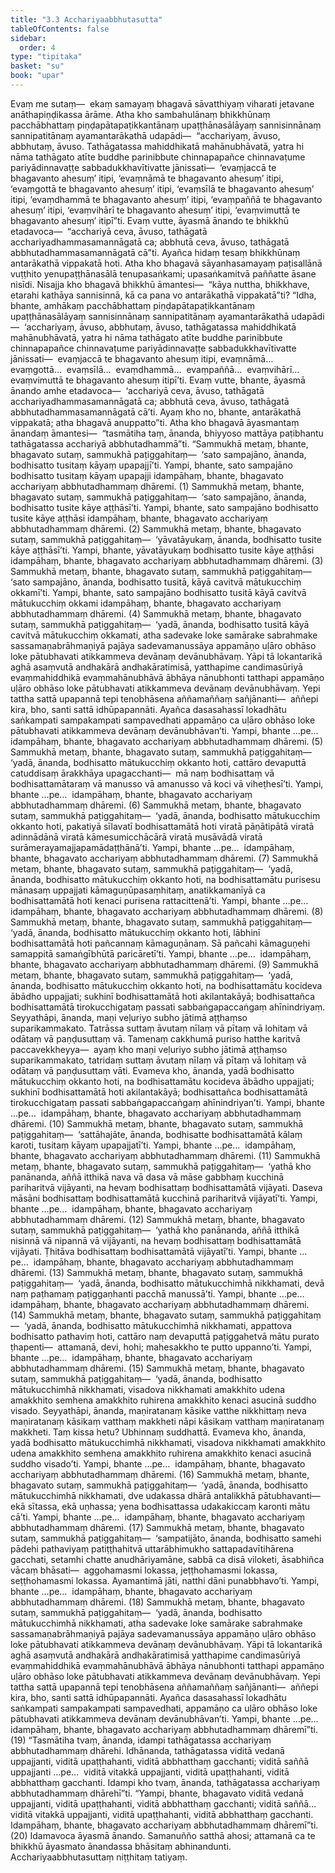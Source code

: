 ```yaml
---
title: "3.3 Acchariyaabbhutasutta"
tableOfContents: false
sidebar:
  order: 4
type: "tipitaka"
basket: "su"
book: "upar"
---
```



<DynamicBreadcrumb />

<Division number="197" book="upar" bookNo="11" page="159">

<Paragraph number="534" book="upar">
Evaṃ me sutaṃ—  ekaṃ samayaṃ bhagavā sāvatthiyaṃ viharati jetavane anāthapiṇḍikassa ārāme. Atha kho sambahulānaṃ bhikkhūnaṃ pacchābhattaṃ piṇḍapātapaṭikkantānaṃ upaṭṭhānasālāyaṃ sannisinnānaṃ sannipatitānaṃ ayamantarākathā udapādi—  “acchariyaṃ, āvuso, abbhutaṃ, āvuso. Tathāgatassa mahiddhikatā mahānubhāvatā, yatra hi nāma tathāgato atīte buddhe parinibbute chinnapapañce chinnavaṭume pariyādinnavaṭṭe sabbadukkhavītivatte jānissati—  ‘evaṃjaccā te bhagavanto ahesuṃ’ itipi, ‘evaṃnāmā te bhagavanto ahesuṃ’ itipi, ‘evaṃgottā te bhagavanto ahesuṃ’ itipi, ‘evaṃsīlā te bhagavanto ahesuṃ’ itipi, ‘evaṃdhammā te bhagavanto ahesuṃ’ itipi, ‘evaṃpaññā te bhagavanto ahesuṃ’ itipi, ‘evaṃvihārī te bhagavanto ahesuṃ’ itipi, ‘evaṃvimuttā te bhagavanto ahesuṃ’ itipī”ti. Evaṃ vutte, āyasmā ānando te bhikkhū etadavoca—  “acchariyā ceva, āvuso, tathāgatā acchariyadhammasamannāgatā ca; abbhutā ceva, āvuso, tathāgatā abbhutadhammasamannāgatā cā”ti. Ayañca hidaṃ tesaṃ bhikkhūnaṃ antarākathā vippakatā hoti.
</Paragraph>

</Division>
<Division number="198" book="upar" bookNo="11" page="160">

<Paragraph number="535" book="upar">
Atha kho bhagavā sāyanhasamayaṃ paṭisallānā vuṭṭhito yenupaṭṭhānasālā tenupasaṅkami; upasaṅkamitvā paññatte āsane nisīdi. Nisajja kho bhagavā bhikkhū āmantesi—  “kāya nuttha, bhikkhave, etarahi kathāya sannisinnā, kā ca pana vo antarākathā vippakatā”ti? “Idha, bhante, amhākaṃ pacchābhattaṃ piṇḍapātapaṭikkantānaṃ upaṭṭhānasālāyaṃ sannisinnānaṃ sannipatitānaṃ ayamantarākathā udapādi—  ‘acchariyaṃ, āvuso, abbhutaṃ, āvuso, tathāgatassa mahiddhikatā mahānubhāvatā, yatra hi nāma tathāgato atīte buddhe parinibbute chinnapapañce chinnavaṭume pariyādinnavaṭṭe sabbadukkhavītivatte jānissati—  evaṃjaccā te bhagavanto ahesuṃ itipi, evaṃnāmā…  evaṃgottā…  evaṃsīlā…  evaṃdhammā…  evaṃpaññā…  evaṃvihārī…  evaṃvimuttā te bhagavanto ahesuṃ itipī’ti. Evaṃ vutte, bhante, āyasmā ānando amhe etadavoca—  ‘acchariyā ceva, āvuso, tathāgatā acchariyadhammasamannāgatā ca; abbhutā ceva, āvuso, tathāgatā abbhutadhammasamannāgatā cā’ti. Ayaṃ kho no, bhante, antarākathā vippakatā; atha bhagavā anuppatto”ti.
</Paragraph>

</Division>
<Division number="199" book="upar" bookNo="11" page="160">

<Paragraph number="536" book="upar">
Atha kho bhagavā āyasmantaṃ ānandaṃ āmantesi—  “tasmātiha taṃ, ānanda, bhiyyoso mattāya paṭibhantu tathāgatassa acchariyā abbhutadhammā”ti.
</Paragraph>

<Paragraph number="537" book="upar">
“Sammukhā metaṃ, bhante, bhagavato sutaṃ, sammukhā paṭiggahitaṃ—  ‘sato sampajāno, ānanda, bodhisatto tusitaṃ kāyaṃ upapajjī’ti. Yampi, bhante, sato sampajāno bodhisatto tusitaṃ kāyaṃ upapajji idampāhaṃ, bhante, bhagavato acchariyaṃ abbhutadhammaṃ dhāremi. (1)
</Paragraph>

<Paragraph number="538" book="upar">
Sammukhā metaṃ, bhante, bhagavato sutaṃ, sammukhā paṭiggahitaṃ—  ‘sato sampajāno, ānanda, bodhisatto tusite kāye aṭṭhāsī’ti. Yampi, bhante, sato sampajāno bodhisatto tusite kāye aṭṭhāsi idampāhaṃ, bhante, bhagavato acchariyaṃ abbhutadhammaṃ dhāremi. (2)
</Paragraph>

</Division>
<Division number="200" book="upar" bookNo="11" page="161">

<Paragraph number="539" book="upar">
Sammukhā metaṃ, bhante, bhagavato sutaṃ, sammukhā paṭiggahitaṃ—  ‘yāvatāyukaṃ, ānanda, bodhisatto tusite kāye aṭṭhāsī’ti. Yampi, bhante, yāvatāyukaṃ bodhisatto tusite kāye aṭṭhāsi idampāhaṃ, bhante, bhagavato acchariyaṃ abbhutadhammaṃ dhāremi. (3)
</Paragraph>

<Paragraph number="540" book="upar">
Sammukhā metaṃ, bhante, bhagavato sutaṃ, sammukhā paṭiggahitaṃ—  ‘sato sampajāno, ānanda, bodhisatto tusitā, kāyā cavitvā mātukucchiṃ okkamī’ti. Yampi, bhante, sato sampajāno bodhisatto tusitā kāyā cavitvā mātukucchiṃ okkami idampāhaṃ, bhante, bhagavato acchariyaṃ abbhutadhammaṃ dhāremi. (4)
</Paragraph>

</Division>
<Division number="201" book="upar" bookNo="11" page="161">

<Paragraph number="541" book="upar">
Sammukhā metaṃ, bhante, bhagavato sutaṃ, sammukhā paṭiggahitaṃ—  ‘yadā, ānanda, bodhisatto tusitā kāyā cavitvā mātukucchiṃ okkamati, atha sadevake loke samārake sabrahmake sassamaṇabrāhmaṇiyā pajāya sadevamanussāya appamāṇo uḷāro obhāso loke pātubhavati atikkammeva devānaṃ devānubhāvaṃ. Yāpi tā lokantarikā aghā asaṃvutā andhakārā andhakāratimisā, yatthapime candimasūriyā evaṃmahiddhikā evaṃmahānubhāvā ābhāya nānubhonti tatthapi appamāṇo uḷāro obhāso loke pātubhavati atikkammeva devānaṃ devānubhāvaṃ. Yepi tattha sattā upapannā tepi tenobhāsena aññamaññaṃ sañjānanti—  aññepi kira, bho, santi sattā idhūpapannāti. Ayañca dasasahassī lokadhātu saṅkampati sampakampati sampavedhati appamāṇo ca uḷāro obhāso loke pātubhavati atikkammeva devānaṃ devānubhāvan’ti. Yampi, bhante …pe…  idampāhaṃ, bhante, bhagavato acchariyaṃ abbhutadhammaṃ dhāremi. (5)
</Paragraph>

</Division>
<Division number="202" book="upar" bookNo="11" page="162">

<Paragraph number="542" book="upar">
Sammukhā metaṃ, bhante, bhagavato sutaṃ, sammukhā paṭiggahitaṃ—  ‘yadā, ānanda, bodhisatto mātukucchiṃ okkanto hoti, cattāro devaputtā catuddisaṃ ārakkhāya upagacchanti—  mā naṃ bodhisattaṃ vā bodhisattamātaraṃ vā manusso vā amanusso vā koci vā viheṭhesī’ti. Yampi, bhante …pe…  idampāhaṃ, bhante, bhagavato acchariyaṃ abbhutadhammaṃ dhāremi. (6)
</Paragraph>

</Division>
<Division number="203" book="upar" bookNo="11" page="162">

<Paragraph number="543" book="upar">
Sammukhā metaṃ, bhante, bhagavato sutaṃ, sammukhā paṭiggahitaṃ—  ‘yadā, ānanda, bodhisatto mātukucchiṃ okkanto hoti, pakatiyā sīlavatī bodhisattamātā hoti viratā pāṇātipātā viratā adinnādānā viratā kāmesumicchācārā viratā musāvādā viratā surāmerayamajjapamādaṭṭhānā’ti. Yampi, bhante …pe…  idampāhaṃ, bhante, bhagavato acchariyaṃ abbhutadhammaṃ dhāremi. (7)
</Paragraph>

<Paragraph number="544" book="upar">
Sammukhā metaṃ, bhante, bhagavato sutaṃ, sammukhā paṭiggahitaṃ—  ‘yadā, ānanda, bodhisatto mātukucchiṃ okkanto hoti, na bodhisattamātu purisesu mānasaṃ uppajjati kāmaguṇūpasaṃhitaṃ, anatikkamanīyā ca bodhisattamātā hoti kenaci purisena rattacittenā’ti. Yampi, bhante …pe…  idampāhaṃ, bhante, bhagavato acchariyaṃ abbhutadhammaṃ dhāremi. (8)
</Paragraph>

<Paragraph number="545" book="upar">
Sammukhā metaṃ, bhante, bhagavato sutaṃ, sammukhā paṭiggahitaṃ—  ‘yadā, ānanda, bodhisatto mātukucchiṃ okkanto hoti, lābhinī bodhisattamātā hoti pañcannaṃ kāmaguṇānaṃ. Sā pañcahi kāmaguṇehi samappitā samaṅgībhūtā paricāretī’ti. Yampi, bhante …pe…  idampāhaṃ, bhante, bhagavato acchariyaṃ abbhutadhammaṃ dhāremi. (9)
</Paragraph>

</Division>
<Division number="204" book="upar" bookNo="11" page="162">

<Paragraph number="546" book="upar">
Sammukhā metaṃ, bhante, bhagavato sutaṃ, sammukhā paṭiggahitaṃ—  ‘yadā, ānanda, bodhisatto mātukucchiṃ okkanto hoti, na bodhisattamātu kocideva ābādho uppajjati; sukhinī bodhisattamātā hoti akilantakāyā; bodhisattañca bodhisattamātā tirokucchigataṃ passati sabbaṅgapaccaṅgaṃ ahīnindriyaṃ. Seyyathāpi, ānanda, maṇi veḷuriyo subho jātimā aṭṭhaṃso suparikammakato. Tatrāssa suttaṃ āvutaṃ nīlaṃ vā pītaṃ vā lohitaṃ vā odātaṃ vā paṇḍusuttaṃ vā. Tamenaṃ cakkhumā puriso hatthe karitvā paccavekkheyya—  ayaṃ kho maṇi veḷuriyo subho jātimā aṭṭhaṃso suparikammakato, tatridaṃ suttaṃ āvutaṃ nīlaṃ vā pītaṃ vā lohitaṃ vā odātaṃ vā paṇḍusuttaṃ vāti. Evameva kho, ānanda, yadā bodhisatto mātukucchiṃ okkanto hoti, na bodhisattamātu kocideva ābādho uppajjati; sukhinī bodhisattamātā hoti akilantakāyā; bodhisattañca bodhisattamātā tirokucchigataṃ passati sabbaṅgapaccaṅgaṃ ahīnindriyan’ti. Yampi, bhante …pe…  idampāhaṃ, bhante, bhagavato acchariyaṃ abbhutadhammaṃ dhāremi. (10)
</Paragraph>

</Division>
<Division number="205" book="upar" bookNo="11" page="163">

<Paragraph number="547" book="upar">
Sammukhā metaṃ, bhante, bhagavato sutaṃ, sammukhā paṭiggahitaṃ—  ‘sattāhajāte, ānanda, bodhisatte bodhisattamātā kālaṃ karoti, tusitaṃ kāyaṃ upapajjatī’ti. Yampi, bhante …pe…  idampāhaṃ, bhante, bhagavato acchariyaṃ abbhutadhammaṃ dhāremi. (11)
</Paragraph>

<Paragraph number="548" book="upar">
Sammukhā metaṃ, bhante, bhagavato sutaṃ, sammukhā paṭiggahitaṃ—  ‘yathā kho panānanda, aññā itthikā nava vā dasa vā māse gabbhaṃ kucchinā pariharitvā vijāyanti, na hevaṃ bodhisattaṃ bodhisattamātā vijāyati. Daseva māsāni bodhisattaṃ bodhisattamātā kucchinā pariharitvā vijāyatī’ti. Yampi, bhante …pe…  idampāhaṃ, bhante, bhagavato acchariyaṃ abbhutadhammaṃ dhāremi. (12)
</Paragraph>

<Paragraph number="549" book="upar">
Sammukhā metaṃ, bhante, bhagavato sutaṃ, sammukhā paṭiggahitaṃ—  ‘yathā kho panānanda, aññā itthikā nisinnā vā nipannā vā vijāyanti, na hevaṃ bodhisattaṃ bodhisattamātā vijāyati. Ṭhitāva bodhisattaṃ bodhisattamātā vijāyatī’ti. Yampi, bhante …pe…  idampāhaṃ, bhante, bhagavato acchariyaṃ abbhutadhammaṃ dhāremi. (13)
</Paragraph>

<Paragraph number="550" book="upar">
Sammukhā metaṃ, bhante, bhagavato sutaṃ, sammukhā paṭiggahitaṃ—  ‘yadā, ānanda, bodhisatto mātukucchimhā nikkhamati, devā naṃ paṭhamaṃ paṭiggaṇhanti pacchā manussā’ti. Yampi, bhante …pe…  idampāhaṃ, bhante, bhagavato acchariyaṃ abbhutadhammaṃ dhāremi. (14)
</Paragraph>

</Division>
<Division number="206" book="upar" bookNo="11" page="164">

<Paragraph number="551" book="upar">
Sammukhā metaṃ, bhante, bhagavato sutaṃ, sammukhā paṭiggahitaṃ—  ‘yadā, ānanda, bodhisatto mātukucchimhā nikkhamati, appattova bodhisatto pathaviṃ hoti, cattāro naṃ devaputtā paṭiggahetvā mātu purato ṭhapenti—  attamanā, devi, hohi; mahesakkho te putto uppanno’ti. Yampi, bhante …pe…  idampāhaṃ, bhante, bhagavato acchariyaṃ abbhutadhammaṃ dhāremi. (15)
</Paragraph>

<Paragraph number="552" book="upar">
Sammukhā metaṃ, bhante, bhagavato sutaṃ, sammukhā paṭiggahitaṃ—  ‘yadā, ānanda, bodhisatto mātukucchimhā nikkhamati, visadova nikkhamati amakkhito udena amakkhito semhena amakkhito ruhirena amakkhito kenaci asucinā suddho visado. Seyyathāpi, ānanda, maṇiratanaṃ kāsike vatthe nikkhittaṃ neva maṇiratanaṃ kāsikaṃ vatthaṃ makkheti nāpi kāsikaṃ vatthaṃ maṇiratanaṃ makkheti. Taṃ kissa hetu? Ubhinnaṃ suddhattā. Evameva kho, ānanda, yadā bodhisatto mātukucchimhā nikkhamati, visadova nikkhamati amakkhito udena amakkhito semhena amakkhito ruhirena amakkhito kenaci asucinā suddho visado’ti. Yampi, bhante …pe…  idampāhaṃ, bhante, bhagavato acchariyaṃ abbhutadhammaṃ dhāremi. (16)
</Paragraph>

<Paragraph number="553" book="upar">
Sammukhā metaṃ, bhante, bhagavato sutaṃ, sammukhā paṭiggahitaṃ—  ‘yadā, ānanda, bodhisatto mātukucchimhā nikkhamati, dve udakassa dhārā antalikkhā pātubhavanti—  ekā sītassa, ekā uṇhassa; yena bodhisattassa udakakiccaṃ karonti mātu cā’ti. Yampi, bhante …pe…  idampāhaṃ, bhante, bhagavato acchariyaṃ abbhutadhammaṃ dhāremi. (17)
</Paragraph>

</Division>
<Division number="207" book="upar" bookNo="11" page="164">

<Paragraph number="554" book="upar">
Sammukhā metaṃ, bhante, bhagavato sutaṃ, sammukhā paṭiggahitaṃ—  ‘sampatijāto, ānanda, bodhisatto samehi pādehi pathaviyaṃ patiṭṭhahitvā uttarābhimukho sattapadavītihārena gacchati, setamhi chatte anudhāriyamāne, sabbā ca disā viloketi, āsabhiñca vācaṃ bhāsati—  aggohamasmi lokassa, jeṭṭhohamasmi lokassa, seṭṭhohamasmi lokassa. Ayamantimā jāti, natthi dāni punabbhavo’ti. Yampi, bhante …pe…  idampāhaṃ, bhante, bhagavato acchariyaṃ abbhutadhammaṃ dhāremi. (18)
</Paragraph>

<Paragraph number="555" book="upar">
Sammukhā metaṃ, bhante, bhagavato sutaṃ, sammukhā paṭiggahitaṃ—  ‘yadā, ānanda, bodhisatto mātukucchimhā nikkhamati, atha sadevake loke samārake sabrahmake sassamaṇabrāhmaṇiyā pajāya sadevamanussāya appamāṇo uḷāro obhāso loke pātubhavati atikkammeva devānaṃ devānubhāvaṃ. Yāpi tā lokantarikā aghā asaṃvutā andhakārā andhakāratimisā yatthapime candimasūriyā evaṃmahiddhikā evaṃmahānubhāvā ābhāya nānubhonti tatthapi appamāṇo uḷāro obhāso loke pātubhavati atikkammeva devānaṃ devānubhāvaṃ. Yepi tattha sattā upapannā tepi tenobhāsena aññamaññaṃ sañjānanti—  aññepi kira, bho, santi sattā idhūpapannāti. Ayañca dasasahassī lokadhātu saṅkampati sampakampati sampavedhati, appamāṇo ca uḷāro obhāso loke pātubhavati atikkammeva devānaṃ devānubhāvan’ti. Yampi, bhante …pe…  idampāhaṃ, bhante, bhagavato acchariyaṃ abbhutadhammaṃ dhāremī”ti. (19)
</Paragraph>

</Division>
<Division number="208" book="upar" bookNo="11" page="165">

<Paragraph number="556" book="upar">
“Tasmātiha tvaṃ, ānanda, idampi tathāgatassa acchariyaṃ abbhutadhammaṃ dhārehi. Idhānanda, tathāgatassa viditā vedanā uppajjanti, viditā upaṭṭhahanti, viditā abbhatthaṃ gacchanti; viditā saññā uppajjanti …pe…  viditā vitakkā uppajjanti, viditā upaṭṭhahanti, viditā abbhatthaṃ gacchanti. Idampi kho tvaṃ, ānanda, tathāgatassa acchariyaṃ abbhutadhammaṃ dhārehī”ti. “Yampi, bhante, bhagavato viditā vedanā uppajjanti, viditā upaṭṭhahanti, viditā abbhatthaṃ gacchanti; viditā saññā…  viditā vitakkā uppajjanti, viditā upaṭṭhahanti, viditā abbhatthaṃ gacchanti. Idampāhaṃ, bhante, bhagavato acchariyaṃ abbhutadhammaṃ dhāremī”ti. (20)
</Paragraph>

<Paragraph number="557" book="upar">
Idamavoca āyasmā ānando. Samanuñño satthā ahosi; attamanā ca te bhikkhū āyasmato ānandassa bhāsitaṃ abhinandunti.

</Paragraph>
</Division>

<Paragraph number="558" type="center" book="upar">
Acchariyaabbhutasuttaṃ niṭṭhitaṃ tatiyaṃ.
</Paragraph>